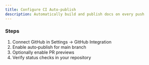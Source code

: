 ```yaml
---
title: Configure CI Auto‑publish
description: Automatically build and publish docs on every push
---
```


### Steps

1. Connect GitHub in Settings → GitHub Integration
2. Enable auto‑publish for main branch
3. Optionally enable PR previews
4. Verify status checks in your repository

